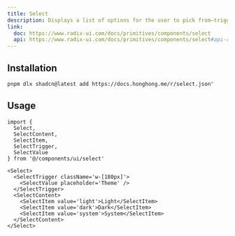 ```yaml
---
title: Select
description: Displays a list of options for the user to pick from—triggered by a button.
link:
  doc: https://www.radix-ui.com/docs/primitives/components/select
  api: https://www.radix-ui.com/docs/primitives/components/select#api-reference
---
```


<ComponentPreview name='select/select' />

## Installation

```bash
pnpm dlx shadcn@latest add https://docs.honghong.me/r/select.json"
```

## Usage

```tsx
import {
  Select,
  SelectContent,
  SelectItem,
  SelectTrigger,
  SelectValue
} from '@/components/ui/select'
```

```tsx
<Select>
  <SelectTrigger className='w-[180px]'>
    <SelectValue placeholder='Theme' />
  </SelectTrigger>
  <SelectContent>
    <SelectItem value='light'>Light</SelectItem>
    <SelectItem value='dark'>Dark</SelectItem>
    <SelectItem value='system'>System</SelectItem>
  </SelectContent>
</Select>
```
